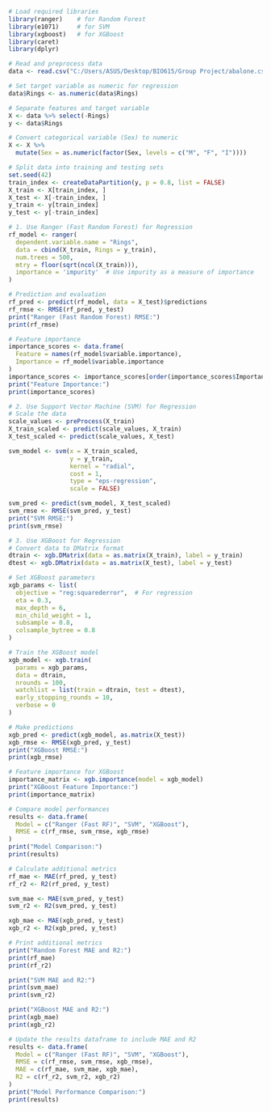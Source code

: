 ```{r}
# Load required libraries
library(ranger)    # for Random Forest
library(e1071)     # for SVM
library(xgboost)   # for XGBoost
library(caret)
library(dplyr)

# Read and preprocess data
data <- read.csv("C:/Users/ASUS/Desktop/BIO615/Group Project/abalone.csv", header = TRUE)

# Set target variable as numeric for regression
data$Rings <- as.numeric(data$Rings)

# Separate features and target variable
X <- data %>% select(-Rings)
y <- data$Rings

# Convert categorical variable (Sex) to numeric
X <- X %>%
  mutate(Sex = as.numeric(factor(Sex, levels = c("M", "F", "I"))))

# Split data into training and testing sets
set.seed(42)
train_index <- createDataPartition(y, p = 0.8, list = FALSE)
X_train <- X[train_index, ]
X_test <- X[-train_index, ]
y_train <- y[train_index]
y_test <- y[-train_index]

# 1. Use Ranger (Fast Random Forest) for Regression
rf_model <- ranger(
  dependent.variable.name = "Rings",
  data = cbind(X_train, Rings = y_train),
  num.trees = 500,
  mtry = floor(sqrt(ncol(X_train))),
  importance = 'impurity'  # Use impurity as a measure of importance
)

# Prediction and evaluation
rf_pred <- predict(rf_model, data = X_test)$predictions
rf_rmse <- RMSE(rf_pred, y_test)
print("Ranger (Fast Random Forest) RMSE:")
print(rf_rmse)

# Feature importance
importance_scores <- data.frame(
  Feature = names(rf_model$variable.importance),
  Importance = rf_model$variable.importance
)
importance_scores <- importance_scores[order(importance_scores$Importance, decreasing = TRUE), ]
print("Feature Importance:")
print(importance_scores)

# 2. Use Support Vector Machine (SVM) for Regression
# Scale the data
scale_values <- preProcess(X_train)
X_train_scaled <- predict(scale_values, X_train)
X_test_scaled <- predict(scale_values, X_test)

svm_model <- svm(x = X_train_scaled,
                 y = y_train,
                 kernel = "radial",
                 cost = 1,
                 type = "eps-regression",
                 scale = FALSE)

svm_pred <- predict(svm_model, X_test_scaled)
svm_rmse <- RMSE(svm_pred, y_test)
print("SVM RMSE:")
print(svm_rmse)

# 3. Use XGBoost for Regression
# Convert data to DMatrix format
dtrain <- xgb.DMatrix(data = as.matrix(X_train), label = y_train)
dtest <- xgb.DMatrix(data = as.matrix(X_test), label = y_test)

# Set XGBoost parameters
xgb_params <- list(
  objective = "reg:squarederror",  # For regression
  eta = 0.3,
  max_depth = 6,
  min_child_weight = 1,
  subsample = 0.8,
  colsample_bytree = 0.8
)

# Train the XGBoost model
xgb_model <- xgb.train(
  params = xgb_params,
  data = dtrain,
  nrounds = 100,
  watchlist = list(train = dtrain, test = dtest),
  early_stopping_rounds = 10,
  verbose = 0
)

# Make predictions
xgb_pred <- predict(xgb_model, as.matrix(X_test))
xgb_rmse <- RMSE(xgb_pred, y_test)
print("XGBoost RMSE:")
print(xgb_rmse)

# Feature importance for XGBoost
importance_matrix <- xgb.importance(model = xgb_model)
print("XGBoost Feature Importance:")
print(importance_matrix)

# Compare model performances
results <- data.frame(
  Model = c("Ranger (Fast RF)", "SVM", "XGBoost"),
  RMSE = c(rf_rmse, svm_rmse, xgb_rmse)
)
print("Model Comparison:")
print(results)
```

```{r}
# Calculate additional metrics
rf_mae <- MAE(rf_pred, y_test)
rf_r2 <- R2(rf_pred, y_test)

svm_mae <- MAE(svm_pred, y_test)
svm_r2 <- R2(svm_pred, y_test)

xgb_mae <- MAE(xgb_pred, y_test)
xgb_r2 <- R2(xgb_pred, y_test)

# Print additional metrics
print("Random Forest MAE and R2:")
print(rf_mae)
print(rf_r2)

print("SVM MAE and R2:")
print(svm_mae)
print(svm_r2)

print("XGBoost MAE and R2:")
print(xgb_mae)
print(xgb_r2)

# Update the results dataframe to include MAE and R2
results <- data.frame(
  Model = c("Ranger (Fast RF)", "SVM", "XGBoost"),
  RMSE = c(rf_rmse, svm_rmse, xgb_rmse),
  MAE = c(rf_mae, svm_mae, xgb_mae),
  R2 = c(rf_r2, svm_r2, xgb_r2)
)
print("Model Performance Comparison:")
print(results)
```